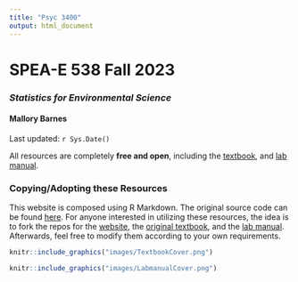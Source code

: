 ```yaml
---
title: "Psyc 3400"
output: html_document
---
```




<style type="text/css">
.title {
  display: none;
}

#getting-started img {
  margin-right: 10px;
}

</style>

# SPEA-E 538 Fall 2023

<div class="row">
<div class="col-sm-6">

### *Statistics for Environmental Science* 

#### Mallory Barnes
Last updated: `r Sys.Date()`

All resources are completely **free and open**, including the [textbook](https://malloryb.github.io/statistics_E538/), and [lab manual](https://crumplab.github.io/statisticsLab/).

### Copying/Adopting these Resources

This website is composed using R Markdown. The original source code can be found [here](https://github.com/CrumpLab/psyc3400). For anyone interested in utilizing these resources, the idea is to fork the repos for the [website](https://github.com/CrumpLab/psyc3400), the [original textbook](https://github.com/CrumpLab/statistics), and the [lab manual](https://github.com/CrumpLab/statisticsLab). Afterwards, feel free to modify them according to your own requirements.

</div>
<div class="col-sm-6">

<a href="https://crumplab.github.io/statistics/">
```r
knitr::include_graphics("images/TextbookCover.png")
```
</a>

<a href="https://crumplab.github.io/statisticsLab/">
```r
knitr::include_graphics("images/LabmanualCover.png")
```
</a>

</div>
</div>
